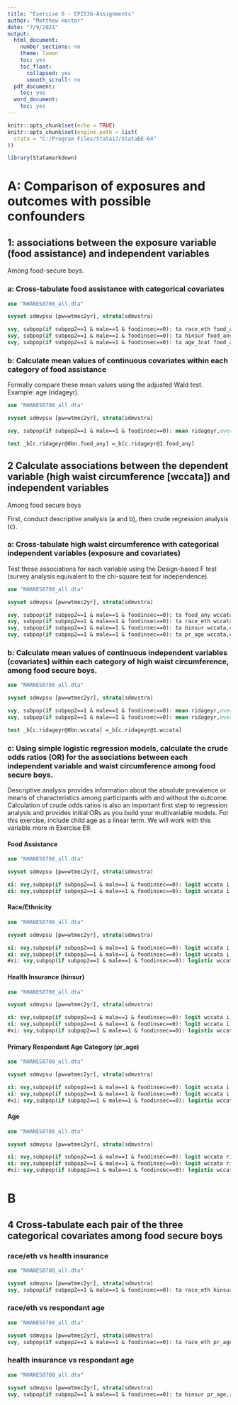 ```yaml
---
title: "Exercise 8 - EPI536-Assignments"
author: "Matthew Hoctor"
date: "7/9/2021"
output:
  html_document:
    number_sections: no
    theme: lumen
    toc: yes
    toc_float:
      collapsed: yes
      smooth_scroll: no
  pdf_document:
    toc: yes
  word_document:
    toc: yes
---
```


```r
knitr::opts_chunk$set(echo = TRUE)
knitr::opts_chunk$set(engine.path = list(
  stata = "C:/Program Files/Stata17/StataBE-64"
))
```

```r
library(Statamarkdown)
```

# A: Comparison of exposures and outcomes with possible confounders

## 1:  associations between the exposure variable (food assistance) and independent variables

Among food-secure boys.

### a: Cross-tabulate food assistance with categorical covariates

```stata
use "NHANES0708_all.dta"

svyset sdmvpsu [pw=wtmec2yr], strata(sdmvstra)

svy, subpop(if subpop2==1 & male==1 & foodinsec==0): ta race_eth food_any,col percent
svy, subpop(if subpop2==1 & male==1 & foodinsec==0): ta hinsur food_any,col percent
svy, subpop(if subpop2==1 & male==1 & foodinsec==0): ta age_3cat food_any,col percent

```

### b: Calculate mean values of continuous covariates within each category of food assistance

Formally compare these mean values using the adjusted Wald test. Example: age (ridageyr).

```stata
use "NHANES0708_all.dta"

svyset sdmvpsu [pw=wtmec2yr], strata(sdmvstra)

svy, subpop(if subpop2==1 & male==1 & foodinsec==0): mean ridageyr,over(food_any)

test _b[c.ridageyr@0bn.food_any] =_b[c.ridageyr@1.food_any]
```

## 2 Calculate associations between the dependent variable (high waist circumference [wccata]) and independent variables

Among food secure boys

First, conduct descriptive analysis (a and b), then crude regression analysis (c).

### a: Cross-tabulate high waist circumference with categorical independent variables (exposure and covariates)

Test these associations for each variable using the Design-based F test (survey analysis equivalent to the chi-square test for independence).

```stata
use "NHANES0708_all.dta"

svyset sdmvpsu [pw=wtmec2yr], strata(sdmvstra)

svy, subpop(if subpop2==1 & male==1 & foodinsec==0): ta food_any wccata,col percent
svy, subpop(if subpop2==1 & male==1 & foodinsec==0): ta race_eth wccata,col percent
svy, subpop(if subpop2==1 & male==1 & foodinsec==0): ta hinsur wccata,col percent
svy, subpop(if subpop2==1 & male==1 & foodinsec==0): ta pr_age wccata,col percent
```

### b: Calculate mean values of continuous independent variables (covariates) within each category of high waist circumference, among food secure boys.

```stata
use "NHANES0708_all.dta"

svyset sdmvpsu [pw=wtmec2yr], strata(sdmvstra)

svy, subpop(if subpop2==1 & male==1 & foodinsec==0): mean ridageyr,over(wccata)coeflegend
svy, subpop(if subpop2==1 & male==1 & foodinsec==0): mean ridageyr,over(wccata)

test _b[c.ridageyr@0bn.wccata] =_b[c.ridageyr@1.wccata]
```

### c: Using simple logistic regression models, calculate the crude odds ratios (OR) for the associations between each independent variable and waist circumference among food secure boys.

Descriptive analysis provides information about the absolute prevalence or means of characteristics among participants with and without the outcome.  Calculation of crude odds ratios is also an important first step to regression analysis and provides initial ORs as you build your multivariable models.
For this exercise, include child age as a linear term.  We will work with this variable more in Exercise E9.

#### Food Assistance

```stata
use "NHANES0708_all.dta"

svyset sdmvpsu [pw=wtmec2yr], strata(sdmvstra)

xi: svy,subpop(if subpop2==1 & male==1 & foodinsec==0): logit wccata i.food_any
xi: svy,subpop(if subpop2==1 & male==1 & foodinsec==0): logit wccata i.food_any,or
```

#### Race/Ethnicity

```stata
use "NHANES0708_all.dta"

svyset sdmvpsu [pw=wtmec2yr], strata(sdmvstra)

xi: svy,subpop(if subpop2==1 & male==1 & foodinsec==0): logit wccata i.race_eth
xi: svy,subpop(if subpop2==1 & male==1 & foodinsec==0): logit wccata i.race_eth,or
#xi: svy,subpop(if subpop2==1 & male==1 & foodinsec==0): logistic wccata i.race_eth
```

#### Health Insurance (hinsur)

```stata
use "NHANES0708_all.dta"

svyset sdmvpsu [pw=wtmec2yr], strata(sdmvstra)

xi: svy,subpop(if subpop2==1 & male==1 & foodinsec==0): logit wccata i.hinsur
xi: svy,subpop(if subpop2==1 & male==1 & foodinsec==0): logit wccata i.hinsur,or
#xi: svy,subpop(if subpop2==1 & male==1 & foodinsec==0): logistic wccata i.hinsur
```

#### Primary Respondant Age Category (pr_age)

```stata
use "NHANES0708_all.dta"

svyset sdmvpsu [pw=wtmec2yr], strata(sdmvstra)

xi: svy,subpop(if subpop2==1 & male==1 & foodinsec==0): logit wccata i.pr_age
xi: svy,subpop(if subpop2==1 & male==1 & foodinsec==0): logit wccata i.pr_age,or
#xi: svy,subpop(if subpop2==1 & male==1 & foodinsec==0): logistic wccata i.pr_age
```

#### Age

```stata
use "NHANES0708_all.dta"

svyset sdmvpsu [pw=wtmec2yr], strata(sdmvstra)

xi: svy,subpop(if subpop2==1 & male==1 & foodinsec==0): logit wccata ridageyr
xi: svy,subpop(if subpop2==1 & male==1 & foodinsec==0): logit wccata ridageyr,or
#xi: svy,subpop(if subpop2==1 & male==1 & foodinsec==0): logistic wccata ridageyr
```

# B

## 4 Cross-tabulate each pair of the three categorical covariates among food secure boys

### race/eth vs health insurance

```stata
use "NHANES0708_all.dta"

svyset sdmvpsu [pw=wtmec2yr], strata(sdmvstra)
svy, subpop(if subpop2==1 & male==1 & foodinsec==0): ta race_eth hinsur,row percent
```

### race/eth vs respondant age

```stata
use "NHANES0708_all.dta"

svyset sdmvpsu [pw=wtmec2yr], strata(sdmvstra)
svy, subpop(if subpop2==1 & male==1 & foodinsec==0): ta race_eth pr_age,row percent
```

### health insurance vs respondant age

```stata
use "NHANES0708_all.dta"

svyset sdmvpsu [pw=wtmec2yr], strata(sdmvstra)
svy, subpop(if subpop2==1 & male==1 & foodinsec==0): ta hinsur pr_age,row percent
```

